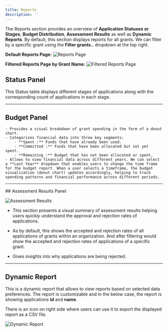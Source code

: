 ```yaml
---
title: Reports
description: ''
---
```


The Reports section provides an overview of **Application Statuses or Stages**, **Budget Distribution**, **Assessment Results** as well as **Dynamic Reports**. By default, this section displays reports for all grants. We can filter by a specific grant using the **Filter grants..** dropdown at the top right.

**Default Reports Page:**
![Reports Page](/images/guides/reports/reports-page.png)

**Filtered Reports Page by Grant Name:**
![Filtered Reports Page](/images/guides/reports/filtered-reports.png)

## Status Panel
This Status table displays different stages of applications along with the corresponding count of applications in each stage.

<hr/>

## Budget Panel
    - Provides a visual breakdown of grant spending in the form of a donut chart. 
    - Categorizes financial data into three key segments:
        - **Spent :** Funds that have already been used.
        - **Committed :** Funds that have been allocated but not yet spent.
        - **Remaining :** Budget that has not been allocated or spent.
    - Allows to view financial data across different years. We can select a **Last Year** dropdown that enables users to change the time frame for the budget report. When a user selects a timeframe, the budget visualization (donut chart) updates accordingly, helping to track spending patterns and financial performance across different periods. 
    

<hr/>
## Assessment Results Panel

![Assessment Results](/images/guides/reports/assessment-results.png)

- This section presents a visual summary of assessment results helping users quickly understand the approval and rejection rates of applications.

- As by default, this shows the accepted and rejection rates of all applications of grants within an organization. And after filtering would show the accepted and rejection rates of applications of a specific grant.

- Gives insights into why applications are being rejected.

<hr/>

## Dynamic Report 

This is a dynamic report that allows to view reports based on selected data preferences. The report is customizable and in the below case, the report is showing applications **id** and **name**.

There is an icon on right side where users can use it to export the displayed report as a CSV file.

![Dynamic Report](/images/guides/reports/dynamic-report.png)


